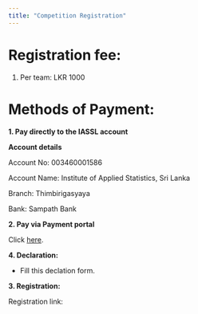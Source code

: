 ```yaml
---
title: "Competition Registration"
---
```


# Registration fee:

1. Per team: LKR 1000

# Methods of Payment:

**1. Pay directly to the IASSL account **

**Account details**

Account No: 003460001586

Account Name: Institute of Applied Statistics, Sri Lanka

Branch: Thimbirigasyaya

Bank: Sampath Bank

**2. Pay via Payment portal**

Click [here](https://pay.iassl.lk/).

**4. Declaration:**

- Fill this declation form.

**3. Registration: **

Registration link: